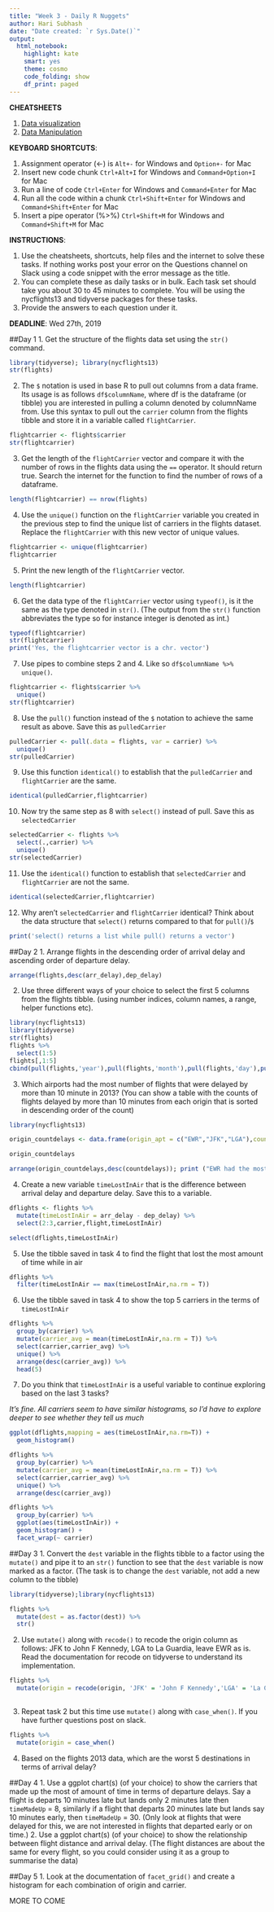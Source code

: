 ```yaml
---
title: "Week 3 - Daily R Nuggets"
author: Hari Subhash
date: "Date created: `r Sys.Date()`"
output:
  html_notebook:
    highlight: kate
    smart: yes
    theme: cosmo
    code_folding: show
    df_print: paged
---
```

**CHEATSHEETS**

1. [Data visualization](https://github.com/rstudio/cheatsheets/blob/master/data-visualization-2.1.pdf)
2. [Data Manipulation](https://github.com/rstudio/cheatsheets/blob/master/data-transformation.pdf)

**KEYBOARD SHORTCUTS**:

1. Assignment operator (<-) is `Alt+-` for Windows and `Option+-` for Mac
2. Insert new code chunk `Ctrl+Alt+I` for Windows and `Command+Option+I` for Mac
3. Run a line of code `Ctrl+Enter` for Windows and `Command+Enter` for Mac
4. Run all the code within a chunk `Ctrl+Shift+Enter` for Windows and `Command+Shift+Enter` for Mac
5. Insert a pipe operator (%>%) `Ctrl+Shift+M` for Windows and `Command+Shift+M` for Mac

**INSTRUCTIONS**: 

1. Use the cheatsheets, shortcuts, help files and the internet to solve these tasks. If nothing works post your error on the Questions channel on Slack using a code snippet with the error message as the title.
2. You can complete these as daily tasks or in bulk. Each task set should take you about 30 to 45 minutes to complete. You will be using the nycflights13 and tidyverse packages for these tasks.
3. Provide the answers to each question under it. 

**DEADLINE**: Wed 27th, 2019

##Day 1
1. Get the structure of the flights data set using the `str()` command.

```r
library(tidyverse); library(nycflights13)
str(flights)
```
   

2. The `$` notation is used in base R to pull out columns from a data frame. Its usage is as follows `df$columnName`, where df is the dataframe (or tibble) you are interested in pulling a column denoted by columnName from. Use this syntax to pull out the `carrier` column from the flights tibble and store it in a variable called `flightCarrier`.

```r
flightcarrier <- flights$carrier
str(flightcarrier)
```


3. Get the length of the `flightCarrier` vector and compare it with the number of rows in the flights data using the `==` operator. It should return true. Search the internet for the function to find the number of rows of a dataframe.

```r
length(flightcarrier) == nrow(flights)
```


4. Use the `unique()` function on the `flightCarrier` variable you created in the previous step to find the unique list of carriers in the flights dataset. Replace the `flightCarrier` with this new vector of unique values.

```r
flightcarrier <- unique(flightcarrier)
flightcarrier
```


5. Print the new length of the `flightCarrier` vector.

```r
length(flightcarrier)
```


6. Get the data type of the `flightCarrier` vector using `typeof()`, is it the same as the type denoted in `str()`. (The output from the `str()` function abbreviates the type so for instance integer is denoted as int.)

```r
typeof(flightcarrier)
str(flightcarrier)
print('Yes, the flightcarrier vector is a chr. vector')
```


7. Use pipes to combine steps 2 and 4. Like so `df$columnName %>% unique()`.

```r
flightcarrier <- flights$carrier %>%
  unique()
str(flightcarrier)
```

8. Use the `pull()` function instead of the `$` notation to achieve the same result as above. Save this as `pulledCarrier`

```r
pulledCarrier <- pull(.data = flights, var = carrier) %>%
  unique()
str(pulledCarrier)
```


9. Use this function `identical()` to establish that the `pulledCarrier` and `flightCarrier` are the same.

```r
identical(pulledCarrier,flightcarrier)
```

10. Now try the same step as 8 with `select()` instead of pull. Save this as `selectedCarrier`

```r
selectedCarrier <- flights %>%
  select(.,carrier) %>%
  unique()
str(selectedCarrier)
```


11. Use the `identical()` function to establish that `selectedCarrier` and `flightCarrier` are not the same. 

```r
identical(selectedCarrier,flightcarrier)
```


12. Why aren't `selectedCarrier` and `flightCarrier` identical? Think about the data structure that `select()` returns compared to that for `pull()`/`$`

```r
print('select() returns a list while pull() returns a vector')
```



##Day 2
1. Arrange flights in the descending order of arrival delay and ascending order of departure delay.

```r
arrange(flights,desc(arr_delay),dep_delay)
```


2. Use three different ways of your choice to select the first 5 columns from the flights tibble. (using number indices, column names, a range, helper functions etc).

```r
library(nycflights13)
library(tidyverse)
str(flights)
flights %>%
  select(1:5)
flights[,1:5]
cbind(pull(flights,'year'),pull(flights,'month'),pull(flights,'day'),pull(flights,'dep_time'),pull(flights,'sched_dep_time'))
```


3. Which airports had the most number of flights that were delayed by more than 10 minute in 2013? (You can show a table with the counts of flights delayed by more than 10 minutes from each origin that is sorted in descending order of the count)

```r

library(nycflights13)

origin_countdelays <- data.frame(origin_apt = c("EWR","JFK","LGA"),countdelays = c(nrow(filter(flights,origin=='EWR' & dep_delay>10)),nrow(filter(flights,origin=='JFK' & dep_delay>10)),nrow(filter(flights,origin=='LGA' & dep_delay>10))));

origin_countdelays

arrange(origin_countdelays,desc(countdelays)); print ("EWR had the most delays < 10 min")


```


4. Create a new variable `timeLostInAir` that is the difference between arrival delay and departure delay. Save this to a variable.

```r
dflights <- flights %>%
  mutate(timeLostInAir = arr_delay - dep_delay) %>%
  select(2:3,carrier,flight,timeLostInAir)

select(dflights,timeLostInAir)


```

5. Use the tibble saved in task 4 to find the flight that lost the most amount of time while in air

```r

dflights %>%
  filter(timeLostInAir == max(timeLostInAir,na.rm = T))
```


6. Use the tibble saved in task 4 to show the top 5 carriers in the terms of `timeLostInAir`

```r
dflights %>%
  group_by(carrier) %>%
  mutate(carrier_avg = mean(timeLostInAir,na.rm = T)) %>%
  select(carrier,carrier_avg) %>%
  unique() %>%
  arrange(desc(carrier_avg)) %>%
  head(5)

```


7. Do you think that `timeLostInAir` is a useful variable to continue exploring based on the last 3 tasks?

*It's fine. All carriers seem to have similar histograms, so I'd have to explore deeper to see whether they tell us much*

```r
ggplot(dflights,mapping = aes(timeLostInAir,na.rm=T)) +
  geom_histogram()

dflights %>%
  group_by(carrier) %>%
  mutate(carrier_avg = mean(timeLostInAir,na.rm = T)) %>%
  select(carrier,carrier_avg) %>%
  unique() %>%
  arrange(desc(carrier_avg))

dflights %>%
  group_by(carrier) %>%
  ggplot(aes(timeLostInAir)) +
  geom_histogram() +
  facet_wrap(~ carrier)

```



##Day 3
1. Convert the `dest` variable in the flights tibble to a factor using the `mutate()` and pipe it to an `str()` function to see that the `dest` variable is now marked as a factor. (The task is to change the `dest` variable, not add a new column to the tibble)

```r
library(tidyverse);library(nycflights13)

flights %>%
  mutate(dest = as.factor(dest)) %>%
  str()
```


2. Use `mutate()` along with `recode()` to recode the origin column as follows: JFK to John F Kennedy, LGA to La Guardia, leave EWR as is. Read the documentation for recode on tidyverse to understand its implementation.

```r
flights %>%
  mutate(origin = recode(origin, 'JFK' = 'John F Kennedy','LGA' = 'La Guardia')) 
  
```


3. Repeat task 2 but this time use `mutate()` along with `case_when()`. If you have further questions post on slack.

```r
flights %>%
  mutate(origin = case_when()

```


4. Based on the flights 2013 data, which are the worst 5 destinations in terms of arrival delay?

##Day 4
1. Use a ggplot chart(s) (of your choice) to show the carriers that made up the most of amount of time in terms of departure delays. Say a flight is departs 10 minutes late but lands only 2 minutes late then `timeMadeUp`  = 8, similarly if a flight that departs 20 minutes late but lands say 10 minutes early, then `timeMadeUp` = 30. (Only look at flights that were delayed for this, we are not interested in flights that departed early or on time.)
2. Use a ggplot chart(s) (of your choice) to show the relationship between flight distance and arrival delay. (The flight distances are about the same for every flight, so you could consider using it as a group to summarise the data)

##Day 5
1. Look at the documentation of `facet_grid()` and create a histogram for each combination of origin and carrier.

MORE TO COME